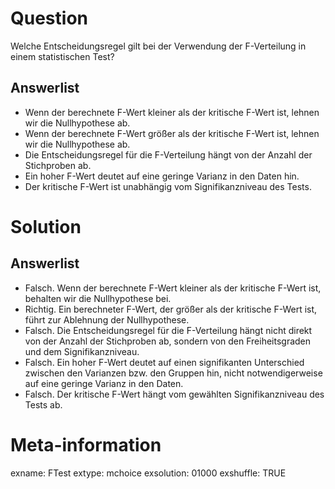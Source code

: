 Question
========

Welche Entscheidungsregel gilt bei der Verwendung der F-Verteilung in einem statistischen Test?

Answerlist
----------

* Wenn der berechnete F-Wert kleiner als der kritische F-Wert ist, lehnen wir die Nullhypothese ab.
* Wenn der berechnete F-Wert größer als der kritische F-Wert ist, lehnen wir die Nullhypothese ab.
* Die Entscheidungsregel für die F-Verteilung hängt von der Anzahl der Stichproben ab.
* Ein hoher F-Wert deutet auf eine geringe Varianz in den Daten hin.
* Der kritische F-Wert ist unabhängig vom Signifikanzniveau des Tests.

Solution
========

Answerlist
----------

* Falsch. Wenn der berechnete F-Wert kleiner als der kritische F-Wert ist, behalten wir die Nullhypothese bei.
* Richtig. Ein berechneter F-Wert, der größer als der kritische F-Wert ist, führt zur Ablehnung der Nullhypothese.
* Falsch. Die Entscheidungsregel für die F-Verteilung hängt nicht direkt von der Anzahl der Stichproben ab, sondern von den Freiheitsgraden und dem Signifikanzniveau.
* Falsch. Ein hoher F-Wert deutet auf einen signifikanten Unterschied zwischen den Varianzen bzw. den Gruppen hin, nicht notwendigerweise auf eine geringe Varianz in den Daten.
* Falsch. Der kritische F-Wert hängt vom gewählten Signifikanzniveau des Tests ab.

Meta-information
================
exname: FTest
extype: mchoice 
exsolution: 01000
exshuffle: TRUE

